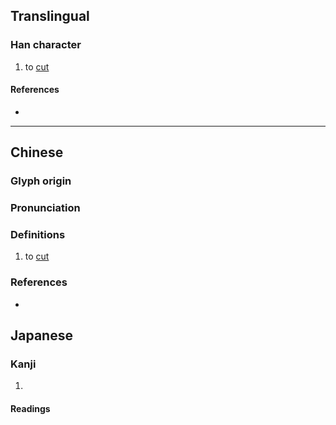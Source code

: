 {{character info}}
==Translingual==

===Han character===
{{Han char|rn=69|rad=斤|as=21|sn=25|four=72221|canj=SIHML|ids=⿰屬斤}}

# to [[cut]]

====References====
* {{Han ref|kx=0481.020|dkj=13619|dj=0842.040|hdz=32029.050|uh=65B8|ud=26040|bh=F8F0|bd=63728}}

----

==Chinese==
{{zh-forms|alt=劚}}

===Glyph origin===
{{Han etym}}

===Pronunciation===
{{zh-pron
|m=zhú
|c=zuk1
|h=pfs=
|md=
|mn=
|w=
|mc=y
|oc=y
|cat=
}}

===Definitions===
{{zh-hanzi}}

# to [[cut]]

===References===
* {{R:twedu|C04745}}

==Japanese==

===Kanji===
{{ja-kanji|grade=|rs=斤21}}

# {{rfdef|ja|sort=斤21}}

====Readings====
{{rfv-pron|ja}}
{{ja-readings
|on=ちょく, しょく, そく, さく
}}